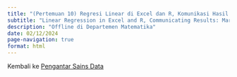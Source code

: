 ```yaml
---
title: "(Pertemuan 10) Regresi Linear di Excel dan R, Komunikasi Hasil: Markdown, Quarto, Pengantar LaTeX"
subtitle: "Linear Regression in Excel and R, Communicating Results: Markdown, Quarto, Intro to LaTeX"
description: "Offline di Departemen Matematika"
date: 02/12/2024
page-navigation: true
format: html
---
```


Kembali ke [Pengantar Sains Data](./psd2024.qmd)
